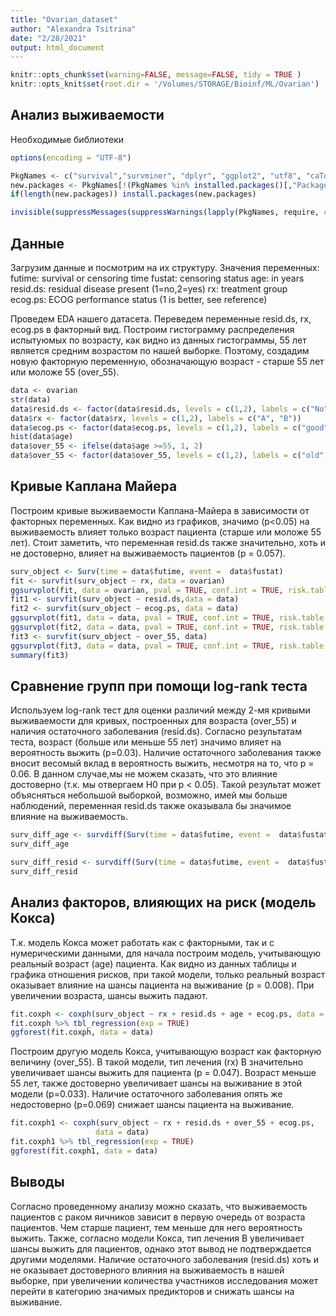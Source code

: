 ```yaml
---
title: "Ovarian_dataset"
author: "Alexandra Tsitrina"
date: "2/28/2021"
output: html_document
---
```


```r
knitr::opts_chunk$set(warning=FALSE, message=FALSE, tidy = TRUE )
knitr::opts_knit$set(root.dir = '/Volumes/STORAGE/Bioinf/ML/Ovarian')
```

## Анализ выживаемости ##
Необходимые библиотеки
```r
options(encoding = "UTF-8")

PkgNames <- c("survival","survminer", "dplyr", "ggplot2", "utf8", "caTools", "lubridate", "gtsummary" )
new.packages <- PkgNames[!(PkgNames %in% installed.packages()[,"Package"])]
if(length(new.packages)) install.packages(new.packages)

invisible(suppressMessages(suppressWarnings(lapply(PkgNames, require, character.only = T))))
```

## Данные ##
Загрузим данные и посмотрим на их структуру. Значения переменных:
futime:	survival or censoring time
fustat:	censoring status
age:	in years
resid.ds:	residual disease present (1=no,2=yes)
rx:	treatment group
ecog.ps:	ECOG performance status (1 is better, see reference)

Проведем EDA нашего датасета. Переведем переменные resid.ds, rx, ecog.ps в факторный вид. Построим гистограмму распределения испытуюмых по возрасту, как видно из данных гистограммы, 55 лет является средним возрастом по нашей выборке.  Поэтому, создадим новую факторную переменную, обозначающую возраст - старше 55 лет или моложе 55 (over_55). 
```r
data <- ovarian
str(data)
data$resid.ds <- factor(data$resid.ds, levels = c(1,2), labels = c("No", "Yes"))
data$rx <- factor(data$rx, levels = c(1,2), labels = c("A", "B"))
data$ecog.ps <- factor(data$ecog.ps, levels = c(1,2), labels = c("good", "bad"))
hist(data$age)
data$over_55 <- ifelse(data$age >=55, 1, 2)
data$over_55 <- factor(data$over_55, levels = c(1,2), labels = c("old", "young"))
```


## Кривые Каплана Майера ##
Построим кривые выживаемости Каплана-Майера в зависимости от факторных переменных. Как видно из графиков, значимо (p<0.05) на выживаемость влияет только возраст пациента (старше или моложе 55 лет). Стоит заметить, что переменная resid.ds также значительно, хоть и не достоверно, влияет на выживаемость пациентов (p = 0.057). 
```r
surv_object <- Surv(time = data$futime, event =  data$fustat)
fit <- survfit(surv_object ~ rx, data = ovarian)
ggsurvplot(fit, data = ovarian, pval = TRUE, conf.int = TRUE, risk.table = TRUE, risk.table.col = "strata",linetype = "strata", surv.median.line = "hv",risk.table.y.text = FALSE )
fit1 <- survfit(surv_object ~ resid.ds,data = data)
fit2 <- survfit(surv_object ~ ecog.ps, data = data)
ggsurvplot(fit1, data = data, pval = TRUE, conf.int = TRUE, risk.table = TRUE, risk.table.col = "strata",linetype = "strata", surv.median.line = "hv", risk.table.y.text = FALSE)
ggsurvplot(fit2, data = data, pval = TRUE, conf.int = TRUE, risk.table = TRUE, risk.table.col = "strata",linetype = "strata", surv.median.line = "hv", risk.table.y.text = FALSE)
fit3 <- survfit(surv_object ~ over_55, data)
ggsurvplot(fit3, data = data, pval = TRUE, conf.int = TRUE, risk.table = TRUE, risk.table.col = "strata",linetype = "strata", surv.median.line = "hv", risk.table.y.text = FALSE)
summary(fit3)
```
## Сравнение групп при помощи log-rank теста ##
Используем log-rank тест для оценки различий между 2-мя кривыми выживаемости для кривых, построенных для возраста (over_55) и наличия остаточного заболевания (resid.ds). Согласно результатам теста, возраст (больше или меньше 55 лет) значимо влияет на вероятность выжить (p=0.03). Наличие остаточного заболевания также вносит весомый вклад в вероятность выжить, несмотря на то, что p = 0.06. В данном случае,мы не можем сказать, что это влияние достоверно (т.к. мы отвергаем H0 при p < 0.05). Такой результат может объясняться небольшой выборкой, возможно, имей мы больше наблюдений, переменная resid.ds также оказывала бы значимое влияние на выживаемость.     

```r
surv_diff_age <- survdiff(Surv(time = data$futime, event =  data$fustat) ~ over_55, data)
surv_diff_age

surv_diff_resid <- survdiff(Surv(time = data$futime, event =  data$fustat) ~ resid.ds,data = data)
surv_diff_resid

```

## Анализ факторов, влияющих на риск (модель Кокса) ##
Т.к. модель Кокса может работать как с факторными, так и с нумерическими данными, для начала построим модель, учитывающую реальный возраст (age) пациента. Как видно из данных таблицы и графика отношения рисков, при такой модели, только реальный возраст оказывает влияние на шансы пациента на выживание (p = 0.008). При увеличении возраста, шансы выжить падают.
```r
fit.coxph <- coxph(surv_object ~ rx + resid.ds + age + ecog.ps, data = data)
fit.coxph %>% tbl_regression(exp = TRUE) 
ggforest(fit.coxph, data = data)
```


Построим другую модель Кокса, учитывающую возраст как факторную величину (over_55). В такой модели, тип лечения (rx) B значительно увеличивает шансы выжить для пациента (p = 0.047). Возраст меньше 55 лет, также достоверно увеличивает шансы на выживание в этой модели (p=0.033). Наличие остаточного заболевания опять же недостоверно (p=0.069) снижает шансы пациента на выживание.
```r
fit.coxph1 <- coxph(surv_object ~ rx + resid.ds + over_55 + ecog.ps, 
                   data = data)
fit.coxph1 %>% tbl_regression(exp = TRUE) 
ggforest(fit.coxph1, data = data)
```


## Выводы ##
Согласно проведенному анализу можно сказать, что выживаемость пациентов с раком яичников зависит в первую очередь от возраста пациентов. Чем старше пациент, тем меньше для него вероятность выжить. Также, согласно модели Кокса, тип лечения B увеличивает шансы выжить для пациентов, однако этот вывод не подтверждается другими моделями. Наличие остаточного заболевания (resid.ds) хоть и не оказывает достоверного влияния на выживаемость в нашей выборке, при увеличении количества участников исследования может перейти в категорию значимых предикторов и снижать шансы на выживание. 
